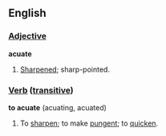 ==English==
===[[Adjective]]===
'''acuate'''
#[[Sharpened]]; sharp-pointed.

===[[Verb]] ([[transitive]])===
'''to acuate''' (acuating, acuated)
#To [[sharpen]]; to make [[pungent]]; to [[quicken]].
